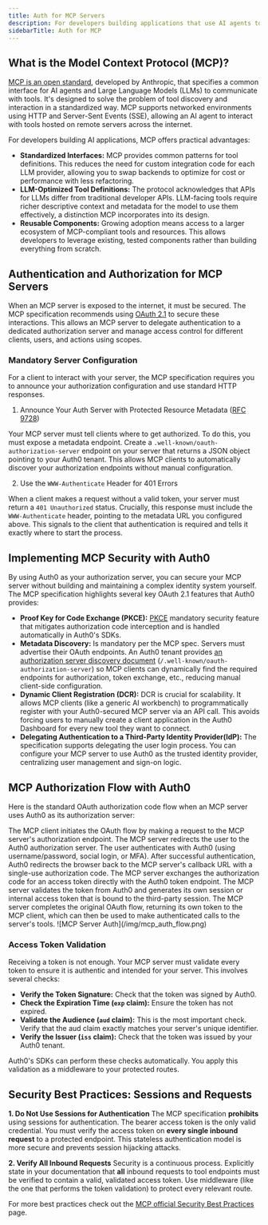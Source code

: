 ```yaml
---
title: Auth for MCP Servers
description: For developers building applications that use AI agents to interact with external systems, standardizing how these agents call tools is a significant challenge. The Model Context Protocol (MCP) provides a specification for this interaction. This guide gives a technical overview of MCP and explains how to implement robust authentication and authorization for MCP servers using Auth0.
sidebarTitle: Auth for MCP
---
```


## What is the Model Context Protocol (MCP)?

[MCP is an open standard](https://modelcontextprotocol.io), developed by Anthropic, that specifies a common interface for AI agents and Large Language Models (LLMs) to communicate with tools. It's designed to solve the problem of tool discovery and interaction in a standardized way.
MCP supports networked environments using HTTP and Server-Sent Events (SSE), allowing an AI agent to interact with tools hosted on remote servers across the internet.

For developers building AI applications, MCP offers practical advantages:

- **Standardized Interfaces:** MCP provides common patterns for tool definitions. This reduces the need for custom integration code for each LLM provider, allowing you to swap backends to optimize for cost or performance with less refactoring.
- **LLM-Optimized Tool Definitions:** The protocol acknowledges that APIs for LLMs differ from traditional developer APIs. LLM-facing tools require richer descriptive context and metadata for the model to use them effectively, a distinction MCP incorporates into its design.
- **Reusable Components:** Growing adoption means access to a larger ecosystem of MCP-compliant tools and resources. This allows developers to leverage existing, tested components rather than building everything from scratch.

## Authentication and Authorization for MCP Servers

When an MCP server is exposed to the internet, it must be secured. The MCP specification recommends using [OAuth 2.1](https://oauth.net/2.1/) to secure these interactions. This allows an MCP server to delegate authentication to a dedicated authorization server and manage access control for different clients, users, and actions using scopes.

### Mandatory Server Configuration

For a client to interact with your server, the MCP specification requires you to announce your authorization configuration and use standard HTTP responses.

1. Announce Your Auth Server with Protected Resource Metadata ([RFC 9728](https://datatracker.ietf.org/doc/html/rfc9728))

Your MCP server must tell clients where to get authorized. To do this, you must expose a metadata endpoint. Create a `.well-known/oauth-authorization-server` endpoint on your server that returns a JSON object pointing to your Auth0 tenant. This allows MCP clients to automatically discover your authorization endpoints without manual configuration.

2. Use the `WWW-Authenticate` Header for 401 Errors

When a client makes a request without a valid token, your server must return a `401 Unauthorized` status. Crucially, this response must include the `WWW-Authenticate` header, pointing to the metadata URL you configured above. This signals to the client that authentication is required and tells it exactly where to start the process.

## Implementing MCP Security with Auth0

By using Auth0 as your authorization server, you can secure your MCP server without building and maintaining a complex identity system yourself. The MCP specification highlights several key OAuth 2.1 features that Auth0 provides:

- **Proof Key for Code Exchange (PKCE):** [PKCE](https://auth0.com/docs/get-started/authentication-and-authorization-flow/authorization-code-flow-with-pkce) mandatory security feature that mitigates authorization code interception and is handled automatically in Auth0's SDKs.
- **Metadata Discovery:** Is mandatory per the MCP spec. Servers must advertise their OAuth endpoints. An Auth0 tenant provides [an authorization server discovery document](https://auth0.com/docs/get-started/applications/configure-applications-with-oidc-discovery#configure-applications-with-oauth-2-0-authorization-server-metadata) (`/.well-known/oauth-authorization-server`) so MCP clients can dynamically find the required endpoints for authorization, token exchange, etc., reducing manual client-side configuration.
- **Dynamic Client Registration (DCR):** DCR is crucial for scalability. It allows MCP clients (like a generic AI workbench) to programmatically register with your Auth0-secured MCP server via an API call. This avoids forcing users to manually create a client application in the Auth0 Dashboard for every new tool they want to connect.
- **Delegating Authentication to a Third-Party Identity Provider(IdP):** The specification supports delegating the user login process. You can configure your MCP server to use Auth0 as the trusted identity provider, centralizing user management and sign-on logic.

## MCP Authorization Flow with Auth0

Here is the standard OAuth authorization code flow when an MCP server uses Auth0 as its authorization server:

<Steps>
  <Step>
    The MCP client initiates the OAuth flow by making a request to the MCP
    server's authorization endpoint.
  </Step>
  <Step>
    The MCP server redirects the user to the Auth0 authorization server.
  </Step>
  <Step>
    The user authenticates with Auth0 (using username/password, social login, or
    MFA).
  </Step>
  <Step>
    After successful authentication, Auth0 redirects the browser back to the MCP
    server's callback URL with a single-use authorization code.
  </Step>
  <Step>
    The MCP server exchanges the authorization code for an access token directly
    with the Auth0 token endpoint.
  </Step>
  <Step>
    The MCP server validates the token from Auth0 and generates its own session
    or internal access token that is bound to the third-party session.
  </Step>
  <Step>
    The MCP server completes the original OAuth flow, returning its own token to
    the MCP client, which can then be used to make authenticated calls to the
    server's tools.
  </Step>
</Steps>

<Frame>![MCP Server Auth](/img/mcp_auth_flow.png)</Frame>

### Access Token Validation

Receiving a token is not enough. Your MCP server must validate every token to ensure it is authentic and intended for your server. This involves several checks:

- **Verify the Token Signature:** Check that the token was signed by Auth0.
- **Check the Expiration Time (`exp` claim):** Ensure the token has not expired.
- **Validate the Audience (`aud` claim):** This is the most important check. Verify that the aud claim exactly matches your server's unique identifier.
- **Verify the Issuer (`iss` claim):** Check that the token was issued by your Auth0 tenant.

Auth0's SDKs can perform these checks automatically. You apply this validation as a middleware to your protected routes.

## Security Best Practices: Sessions and Requests

**1. Do Not Use Sessions for Authentication**
The MCP specification **prohibits** using sessions for authentication. The bearer access token is the only valid credential. You must verify the access token on **every single inbound request** to a protected endpoint. This stateless authentication model is more secure and prevents session hijacking attacks.

**2. Verify All Inbound Requests**
Security is a continuous process. Explicitly state in your documentation that **all** inbound requests to tool endpoints must be verified to contain a valid, validated access token. Use middleware (like the one that performs the token validation) to protect every relevant route.

For more best practices check out the [MCP official Security Best Practices](https://modelcontextprotocol.io/specification/2025-06-18/basic/security_best_practices) page.
